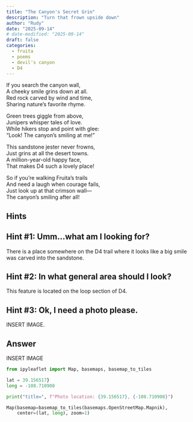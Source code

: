 ```yaml
---
title: "The Canyon's Secret Grin"
description: "Turn that frown upside down"
author: "Rudy"
date: "2025-09-14"
# date-modified: "2025-09-14"
draft: false
categories:
  - fruita
  - poems
  - devil's canyon
  - D4
---
```


If you search the canyon wall,  
A cheeky smile grins down at all.  
Red rock carved by wind and time,  
Sharing nature's favorite rhyme.

Green trees giggle from above,  
Junipers whisper tales of love.  
While hikers stop and point with glee:  
"Look! The canyon's smiling at me!"

This sandstone jester never frowns,  
Just grins at all the desert towns.  
A million-year-old happy face,  
That makes D4 such a lovely place!

So if you're walking Fruita's trails  
And need a laugh when courage fails,  
Just look up at that crimson wall—  
The canyon's smiling after all!  

::: {.panel-tabset}

## Hints

::: {.callout-tip collapse="true"}
## Hint #1: Umm...what am I looking for?

There is a place somewhere on the D4 trail where it looks like a big smile was carved into the sandstone.
:::

::: {.callout-tip collapse="true"}
## Hint #2: In what general area should I look?

This feature is located on the loop section of D4.
:::

::: {.callout-tip collapse="true"}
## Hint #3: Ok, I need a photo please.

INSERT IMAGE.
:::

## Answer

INSERT IMAGE  

```python
from ipyleaflet import Map, basemaps, basemap_to_tiles

lat = 39.156517}
long = -108.710908

print("title=", f"Photo location: {39.156517}, {-108.710908}")

Map(basemap=basemap_to_tiles(basemaps.OpenStreetMap.Mapnik),
    center=(lat, long), zoom=1)
```

:::

